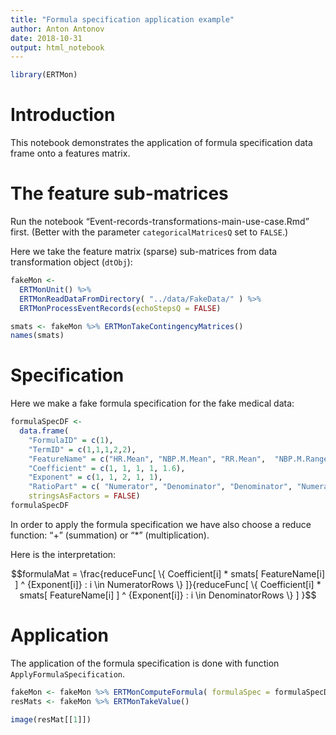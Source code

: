 ```yaml
---
title: "Formula specification application example"
author: Anton Antonov
date: 2018-10-31
output: html_notebook
---
```


```r
library(ERTMon)
```

# Introduction

This notebook demonstrates the application of formula specification data frame onto a features matrix.

# The feature sub-matrices

Run the notebook "Event-records-transformations-main-use-case.Rmd" first. 
(Better with the parameter `categoricalMatricesQ` set to `FALSE`.)

Here we take the feature matrix (sparse) sub-matrices from data transformation object (`dtObj`):

```r
fakeMon <-
  ERTMonUnit() %>% 
  ERTMonReadDataFromDirectory( "../data/FakeData/" ) %>% 
  ERTMonProcessEventRecords(echoStepsQ = FALSE)
```

```r
smats <- fakeMon %>% ERTMonTakeContingencyMatrices()
names(smats)
```

# Specification

Here we make a fake formula specification for the fake medical data:

```r
formulaSpecDF <- 
  data.frame( 
    "FormulaID" = c(1),
    "TermID" = c(1,1,1,2,2), 
    "FeatureName" = c("HR.Mean", "NBP.M.Mean", "RR.Mean",  "NBP.M.Range", "NBP.M.Mean"),  
    "Coefficient" = c(1, 1, 1, 1, 1.6), 
    "Exponent" = c(1, 1, 2, 1, 1),
    "RatioPart" = c( "Numerator", "Denominator", "Denominator", "Numerator", "Denominator"),
    stringsAsFactors = FALSE)
formulaSpecDF
```

In order to apply the formula specification we have also choose a reduce function: "+" (summation) or "*" (multiplication).

Here is the interpretation:

$$formulaMat = \frac{reduceFunc[ \{ Coefficient[i] * smats[ FeatureName[i] ] ^ {Exponent[i]} : i \in NumeratorRows \} ]}{reduceFunc[ \{ Coefficient[i] * smats[ FeatureName[i] ] ^ {Exponent[i]} : i \in DenominatorRows \} ] }$$


# Application

The application of the formula specification is done with function `ApplyFormulaSpecification`.

```r
fakeMon <- fakeMon %>% ERTMonComputeFormula( formulaSpec = formulaSpecDF, reduceFunc = "+" )
resMats <- fakeMon %>% ERTMonTakeValue()
```

```r
image(resMat[[1]])
```
